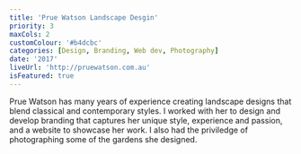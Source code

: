 ```yaml
---
title: 'Prue Watson Landscape Desgin'
priority: 3
maxCols: 2
customColour: '#b4dcbc'
categories: [Design, Branding, Web dev, Photography]
date: '2017'
liveUrl: 'http://pruewatson.com.au'
isFeatured: true
---
```


Prue Watson has many years of experience creating landscape designs that blend classical and contemporary styles. I worked with her to design and develop branding that captures her unique style, experience and passion, and a website to showcase her work. I also had the priviledge of photographing some of the gardens she designed.
